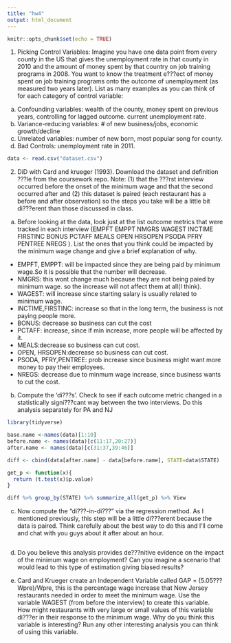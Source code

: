 ---
title: "hw4"
output: html_document
---

```{r setup, include=FALSE}
knitr::opts_chunk$set(echo = TRUE)
```
1. Picking Control Variables: Imagine you have one data point from every county in the US that gives the unemployment rate in that county 
in 2010 and the amount of money spent by that country on job training programs in 2008. You want to know the treatment e???ect of money 
spent on job training programs onto the outcome of unemployment (as measured two years later). 
List as many examples as you can think of for each category of control variable:

(a) Confounding variables: wealth of the county, money spent on previous years, controlling for lagged outcome. current unemployment rate.
(b) Variance-reducing variables: # of new business/jobs, economic growth/decline
(c) Unrelated variables: number of new born, most popular song for county.
(d) Bad Controls: unemployment rate in 2011.

```{r}
data <- read.csv("dataset.csv")

```
2. DiD with Card and krueger (1993). Download the dataset and definition ???le from the coursework repo. Note: (1) that the ???rst interview occurred before the onset of the minimum wage and that the second occurred after and (2) this dataset is paired (each restaurant has a before and after observation) so the steps you take will be a little bit di???erent than those discussed in class.

(a) Before looking at the data, look just at the list outcome metrics that were tracked in each interview (EMPFT EMPPT NMGRS WAGEST INCTIME FIRSTINC BONUS PCTAFF MEALS OPEN HRSOPEN PSODA PFRY PENTREE NREGS ). List the ones that you think could be impacted by the minimum wage change and give a brief explanation of why.

* EMPFT, EMPPT: will be impacted since they are being paid by minimum wage.So it is possible that the number will decrease.
* NMGRS: this wont change much because they are not being paied by minimum wage. so the increase will not affect them at all(I think).
* WAGEST: will increase since starting salary is usually related to minimum wage.
* INCTIME,FIRSTINC: increase so that in the long term, the business is not paying people more.
* BONUS: decrease so business can cut the cost
* PCTAFF: increase, since if min increase, more people will be affected by it.
* MEALS:decrease so business can cut cost.
* OPEN, HRSOPEN:decrease so business can cut cost.
* PSODA, PFRY,PENTREE: prob increase since business might want more money to pay their employees.
* NREGS: decrease due to minmum wage increase, since business wants to cut the cost.

(b) Compute the 'di???s'. Check to see if each outcome metric changed in a statistically signi???cant way between the two interviews. Do this analysis separately for PA and NJ
```{r}
library(tidyverse)

base.name <-names(data)[1:10]
before.name <- names(data)[c(11:17,20:27)]
after.name <- names(data)[c(31:37,39:46)]

diff <- cbind(data[after.name] - data[before.name], STATE=data$STATE)

get_p <- function(x){
  return (t.test(x)$p.value)
}

diff %>% group_by(STATE) %>% summarize_all(get_p) %>% View
```

(c) Now compute the "di???-in-di???" via the regression method. As I mentioned previously, this step will be a little di???erent because the data is paired. Think carefully about the best way to do this and I'll come and chat with you guys about it after about an hour. 
```

```

(d) Do you believe this analysis provides de???nitive evidence on the impact of the minimum wage on employment? Can you imagine a scenario that would lead to this type of estimation giving biased results? 

(e) Card and Krueger create an Independent Variable called GAP = (5.05???Wpre)/Wpre, this is the percentage wage increase that New Jersey restaurants needed in order to meet the minimum wage. Use the variable WAGEST (from before the interview) to create this variable. How might restaurants with very large or small values of this variable di???er in their response to the minimum wage. Why do you think this variable is interesting? Run any other interesting analysis you can think of using this variable.
